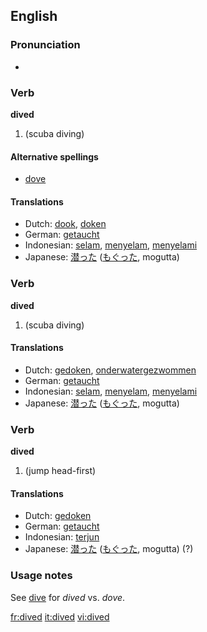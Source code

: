==English==

===Pronunciation===
* {{IPA|/'daɪft/}}

===Verb===
'''dived'''

# {{simple past of|dive}} (scuba diving)

====Alternative spellings====
* {{US}} [[dove]]

====Translations====
* Dutch: [[dook]], [[doken]]
* German: [[getaucht]]
* Indonesian: [[selam]], [[selam|menyelam]], [[selam|menyelami]]
* Japanese: [[潜った]] ([[もぐった]], mogutta)

===Verb===
'''dived'''

# {{past participle of|dive}} (scuba diving)

====Translations====
* Dutch: [[gedoken]], [[onderwatergezwommen]]
* German: [[getaucht]]
* Indonesian: [[selam]], [[selam|menyelam]], [[selam|menyelami]]
* Japanese: [[潜った]] ([[もぐった]], mogutta)

===Verb===
'''dived'''

# {{past participle of|dive}} (jump head-first)

====Translations====
* Dutch: [[gedoken]]
* German: [[getaucht]]
* Indonesian: [[terjun]]
* Japanese: [[潜った]] ([[もぐった]], mogutta) (?)

===Usage notes===
See [[dive]] for ''dived'' vs. ''dove''.

[[fr:dived]]
[[it:dived]]
[[vi:dived]]
